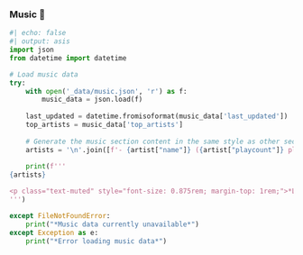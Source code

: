 ### Music 🎵

```python
#| echo: false
#| output: asis
import json
from datetime import datetime

# Load music data
try:
    with open('_data/music.json', 'r') as f:
        music_data = json.load(f)
    
    last_updated = datetime.fromisoformat(music_data['last_updated'])
    top_artists = music_data['top_artists']
    
    # Generate the music section content in the same style as other sections
    artists = '\n'.join([f'- {artist["name"]} ({artist["playcount"]} plays)' for artist in top_artists])
    
    print(f'''
{artists}

<p class="text-muted" style="font-size: 0.875rem; margin-top: 1rem;">*Last updated: {last_updated.strftime('%Y-%m-%d')}*</p>
''')

except FileNotFoundError:
    print("*Music data currently unavailable*")
except Exception as e:
    print("*Error loading music data*")
```
